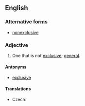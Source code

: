 ==English==

===Alternative forms===
* [[nonexclusive]]

===Adjective===
{{en-adj|-}}

# One that is not [[exclusive]]; [[general]].

====Antonyms====
* [[exclusive]]

====Translations====
{{trans-top|one that is not exclusive}}
* Czech: {{t-|cs|nevýhradní}}
{{trans-mid}}
{{trans-bottom}}
